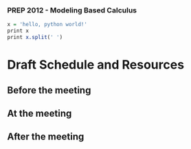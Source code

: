 ### PREP 2012 - Modeling Based Calculus

``` r
x = 'hello, python world!'
print x
print x.split(' ')
```


Draft Schedule and Resources
============================

Before the meeting
------------------


At the meeting
--------------


After the meeting
-----------------